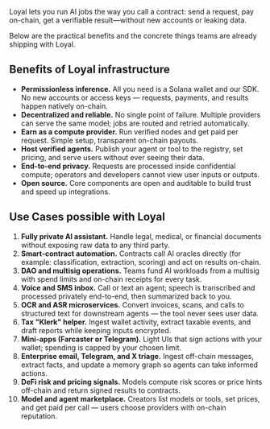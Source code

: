 Loyal lets you run AI jobs the way you call a contract: send a request, pay on-chain, get a verifiable result—without new accounts or leaking data.

Below are the practical benefits and the concrete things teams are already shipping with Loyal.
## Benefits of Loyal infrastructure
- **Permissionless inference.** All you need is a Solana wallet and our SDK. No new accounts or access keys — requests, payments, and results happen natively on-chain.
- **Decentralized and reliable.** No single point of failure. Multiple providers can serve the same model; jobs are routed and retried automatically.
- **Earn as a compute provider.** Run verified nodes and get paid per request. Simple setup, transparent on-chain payouts.
- **Host verified agents.** Publish your agent or tool to the registry, set pricing, and serve users without ever seeing their data.
- **End-to-end privacy.** Requests are processed inside confidential compute; operators and developers cannot view user inputs or outputs.
- **Open source.** Core components are open and auditable to build trust and speed up integrations.

## Use Cases possible with Loyal
1. **Fully private AI assistant.** Handle legal, medical, or financial documents without exposing raw data to any third party.
2. **Smart-contract automation.** Contracts call AI oracles directly (for example: classification, extraction, scoring) and act on results on-chain.
3. **DAO and multisig operations.** Teams fund AI workloads from a multisig with spend limits and on-chain receipts for every task.
4. **Voice and SMS inbox.** Call or text an agent; speech is transcribed and processed privately end-to-end, then summarized back to you.
5. **OCR and ASR microservices.** Convert invoices, scans, and calls to structured text for downstream agents — the tool never sees user data.
6. **Tax "Klerk" helper.** Ingest wallet activity, extract taxable events, and draft reports while keeping inputs encrypted.
7. **Mini-apps (Farcaster or Telegram).** Light UIs that sign actions with your wallet; spending is capped by your chosen limit.
8. **Enterprise email, Telegram, and X triage.** Ingest off-chain messages, extract facts, and update a memory graph so agents can take informed actions.
9. **DeFi risk and pricing signals.** Models compute risk scores or price hints off-chain and return signed results to contracts.
10. **Model and agent marketplace.** Creators list models or tools, set prices, and get paid per call — users choose providers with on-chain reputation.
